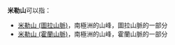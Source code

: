 '''米勒山'''可以指：

*[[米勒山_(圖拉山脈)|米勒山 (圖拉山脈)]]，南極洲的山峰，圖拉山脈的一部分
*[[米勒山_(霍蘭山脈)|米勒山 (霍蘭山脈)]]，南極洲的山峰，霍蘭山脈的一部分

{{Disambig|Cat=三字消歧义}}